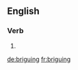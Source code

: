 
==English==

===Verb===
{{head|en|present participle}}

# {{present participle of|brigue|lang=en}}

[[de:briguing]]
[[fr:briguing]]